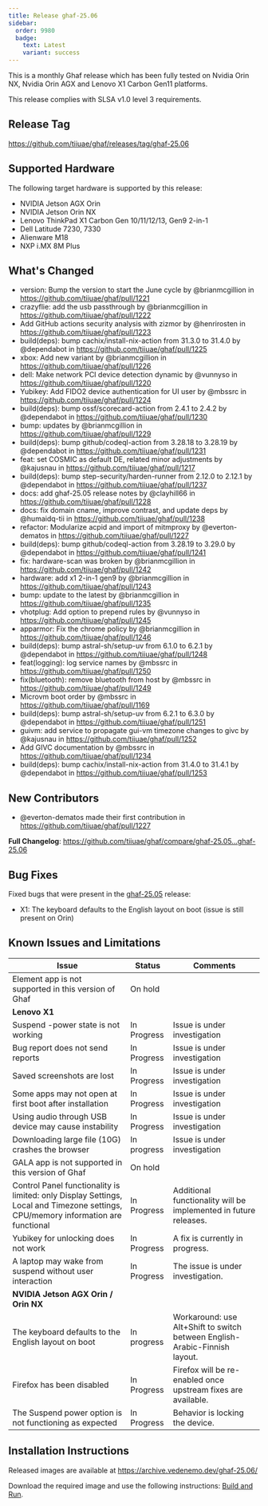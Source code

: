 ```yaml
---
title: Release ghaf-25.06
sidebar:
  order: 9980
  badge:
    text: Latest
    variant: success
---
```


This is a monthly Ghaf release which has been fully tested on Nvidia Orin NX, Nvidia Orin AGX and Lenovo X1 Carbon Gen11 platforms. 

This release complies with SLSA v1.0 level 3 requirements.

## Release Tag

https://github.com/tiiuae/ghaf/releases/tag/ghaf-25.06

## Supported Hardware

The following target hardware is supported by this release:

- NVIDIA Jetson AGX Orin
- NVIDIA Jetson Orin NX
- Lenovo ThinkPad X1 Carbon Gen 10/11/12/13, Gen9 2-in-1
- Dell Latitude 7230, 7330
- Alienware M18
- NXP i.MX 8M Plus

## What's Changed
* version: Bump the version to start the June cycle by @brianmcgillion in https://github.com/tiiuae/ghaf/pull/1221
* crazyflie: add the usb passthrough by @brianmcgillion in https://github.com/tiiuae/ghaf/pull/1222
* Add GitHub actions security analysis with zizmor by @henrirosten in https://github.com/tiiuae/ghaf/pull/1223
* build(deps): bump cachix/install-nix-action from 31.3.0 to 31.4.0 by @dependabot in https://github.com/tiiuae/ghaf/pull/1225
* xbox: Add new variant by @brianmcgillion in https://github.com/tiiuae/ghaf/pull/1226
* dell: Make network PCI device detection dynamic by @vunnyso in https://github.com/tiiuae/ghaf/pull/1220
* Yubikey: Add FIDO2 device authentication for UI user by @mbssrc in https://github.com/tiiuae/ghaf/pull/1224
* build(deps): bump ossf/scorecard-action from 2.4.1 to 2.4.2 by @dependabot in https://github.com/tiiuae/ghaf/pull/1230
* bump: updates by @brianmcgillion in https://github.com/tiiuae/ghaf/pull/1229
* build(deps): bump github/codeql-action from 3.28.18 to 3.28.19 by @dependabot in https://github.com/tiiuae/ghaf/pull/1231
* feat: set COSMIC as default DE, related minor adjustments by @kajusnau in https://github.com/tiiuae/ghaf/pull/1217
* build(deps): bump step-security/harden-runner from 2.12.0 to 2.12.1 by @dependabot in https://github.com/tiiuae/ghaf/pull/1237
* docs: add ghaf-25.05 release notes by @clayhill66 in https://github.com/tiiuae/ghaf/pull/1228
* docs: fix domain cname, improve contrast, and update deps by @humaidq-tii in https://github.com/tiiuae/ghaf/pull/1238
* refactor: Modularize acpid and import of mitmproxy by @everton-dematos in https://github.com/tiiuae/ghaf/pull/1227
* build(deps): bump github/codeql-action from 3.28.19 to 3.29.0 by @dependabot in https://github.com/tiiuae/ghaf/pull/1241
* fix: hardware-scan was broken by @brianmcgillion in https://github.com/tiiuae/ghaf/pull/1242
* hardware: add x1 2-in-1 gen9 by @brianmcgillion in https://github.com/tiiuae/ghaf/pull/1243
* bump: update to the latest by @brianmcgillion in https://github.com/tiiuae/ghaf/pull/1235
* vhotplug: Add option to prepend rules by @vunnyso in https://github.com/tiiuae/ghaf/pull/1245
* apparmor: Fix the chrome policy by @brianmcgillion in https://github.com/tiiuae/ghaf/pull/1246
* build(deps): bump astral-sh/setup-uv from 6.1.0 to 6.2.1 by @dependabot in https://github.com/tiiuae/ghaf/pull/1248
* feat(logging): log service names by @mbssrc in https://github.com/tiiuae/ghaf/pull/1250
* fix(bluetooth): remove bluetooth from host by @mbssrc in https://github.com/tiiuae/ghaf/pull/1249
* Microvm boot order by @mbssrc in https://github.com/tiiuae/ghaf/pull/1169
* build(deps): bump astral-sh/setup-uv from 6.2.1 to 6.3.0 by @dependabot in https://github.com/tiiuae/ghaf/pull/1251
* guivm: add service to propagate gui-vm timezone changes to givc by @kajusnau in https://github.com/tiiuae/ghaf/pull/1252
* Add GIVC documentation by @mbssrc in https://github.com/tiiuae/ghaf/pull/1234
* build(deps): bump cachix/install-nix-action from 31.4.0 to 31.4.1 by @dependabot in https://github.com/tiiuae/ghaf/pull/1253

## New Contributors
* @everton-dematos made their first contribution in https://github.com/tiiuae/ghaf/pull/1227

**Full Changelog**: https://github.com/tiiuae/ghaf/compare/ghaf-25.05...ghaf-25.06

## Bug Fixes

Fixed bugs that were present in the [ghaf-25.05](https://github.com/tiiuae/ghaf/releases/ghaf-25.05) release:

- X1: The keyboard defaults to the English layout on boot (issue is still present on Orin)

## Known Issues and Limitations

| Issue                                                                                                     | Status      | Comments                                                                   |
| --------------------------------------------------------------------------------------------------------- | ----------- | -------------------------------------------------------------------------- |
| Element app is not supported in this version of Ghaf                                                      | On hold     |                                                                            |
| **Lenovo X1**                                                                                             |             |                                                                            |
| Suspend -power state is not working | In Progress | Issue is under investigation |
| Bug report does not send reports | In Progress | Issue is under investigation |
| Saved screenshots are lost | In Progress | Issue is under investigation |
| Some apps may not open at first boot after installation | In Progress | Issue is under investigation |
| Using audio through USB device may cause instability | In Progress | Issue is under investigation |
| Downloading large file (10G) crashes the browser                                                          | In progress | Issue is under investigation                                               |
| GALA app is not supported in this version of Ghaf                                                         | On hold     |                                                                            |                                                        |
| Control Panel functionality is limited: only Display Settings, Local and Timezone settings, CPU/memory information  are functional | In Progress | Additional functionality will be implemented in future releases.           |
| Yubikey for unlocking does not work                                                                       | In Progress | A fix is currently in progress.                                            |
| A laptop may wake from suspend without user interaction                                                   | In Progress | The issue is under investigation.                                          |
| **NVIDIA Jetson AGX Orin / Orin NX**                                                                      |             |                                                                            |
| The keyboard defaults to the English layout on boot | In progress |  Workaround: use Alt+Shift to switch between English-Arabic-Finnish layout. 
| Firefox has been disabled                                                                                 | In Progress | Firefox will be re-enabled once upstream fixes are available.              |
| The Suspend power option is not functioning as expected                                                   | In Progress | Behavior is locking the device.                                            |


## Installation Instructions

Released images are available at https://archive.vedenemo.dev/ghaf-25.06/


Download the required image and use the following instructions: [Build and Run](/ghaf/dev/ref/build_and_run).
